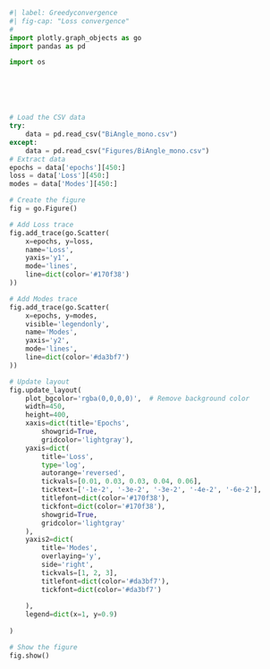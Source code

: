 ```python
#| label: Greedyconvergence
#| fig-cap: "Loss convergence"
# 
import plotly.graph_objects as go
import pandas as pd

import os






# Load the CSV data
try:
    data = pd.read_csv("BiAngle_mono.csv")
except:
    data = pd.read_csv("Figures/BiAngle_mono.csv")
# Extract data
epochs = data['epochs'][450:]
loss = data['Loss'][450:]
modes = data['Modes'][450:]

# Create the figure
fig = go.Figure()

# Add Loss trace
fig.add_trace(go.Scatter(
    x=epochs, y=loss,
    name='Loss',
    yaxis='y1',
    mode='lines',
    line=dict(color='#170f38')
))

# Add Modes trace
fig.add_trace(go.Scatter(
    x=epochs, y=modes,
    visible='legendonly',
    name='Modes',
    yaxis='y2',
    mode='lines',
    line=dict(color='#da3bf7')
))

# Update layout
fig.update_layout(
    plot_bgcolor='rgba(0,0,0,0)',  # Remove background color
    width=450, 
    height=400,  
    xaxis=dict(title='Epochs',
        showgrid=True,
        gridcolor='lightgray'),
    yaxis=dict(
        title='Loss',
        type='log',
        autorange='reversed',
        tickvals=[0.01, 0.03, 0.03, 0.04, 0.06],
        ticktext=['-1e-2', '-3e-2', '-3e-2', '-4e-2', '-6e-2'],
        titlefont=dict(color='#170f38'),
        tickfont=dict(color='#170f38'),
        showgrid=True,
        gridcolor='lightgray'
    ),
    yaxis2=dict(
        title='Modes',
        overlaying='y',
        side='right',
        tickvals=[1, 2, 3],
        titlefont=dict(color='#da3bf7'),
        tickfont=dict(color='#da3bf7')
        
    ),
    legend=dict(x=1, y=0.9)
    
)

# Show the figure
fig.show()

```
